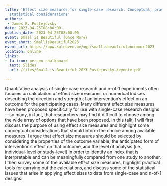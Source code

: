 ```yaml
---
title: 'Effect size measures for single-case research: Conceptual, practical, and
  statistical considerations'
authors: 
 - James E. Pustejovsky
date: 2023-04-25T08:00:00
publish_date: 2023-04-25T08:00:00
event: Small is Beautiful {Once More}
event_short: SmallisBeautiful2023
event_url: https://ppw.kuleuven.be/ogp/smallisbeautifuloncemore2023
location: online
links:
- fa-icon: person-chalkboard
  text: Slides
  url: /files/Small-is-Beautiful-2023-Pustejovsky-keynote.pdf

---
```



Quantitative analysis of single-case research and n-of-1 experiments often focuses on calculation of effect size measures, or numerical indices describing the direction and strength of an intervention’s effect on an outcome for the participating cases. Many different effect size measures have been proposed specifically for use with single-case research designs—so many, in fact, that researchers may find it difficult to choose among the wide array of options that have been proposed. In this talk, I will first discuss the purpose of using effect size measures and highlight some conceptual considerations that should inform the choice among available measures. I argue that effect size measures should be selected by considering the properties of the outcome variable, the anticipated form of intervention’s effect on that outcome, and the level of analysis (i.e., individual-level or study-level) in order to identify an index that is interpretable and can be meaningfully compared from one study to another. I then survey some of the available effect size measures, highlight practical tools for carrying out the calculations, and discuss some of the statistical issues that arise in applying effect sizes to data from single-case and n-of-1 designs.

